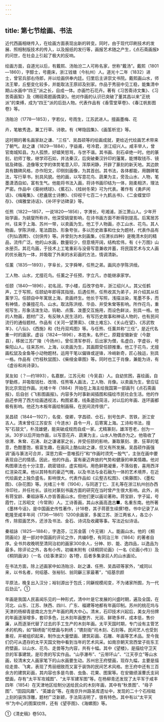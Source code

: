 ```yaml
---
---
---
```

title: 第七节绘画、书法
---



近代西画相继传入，在绘画方面表现出新的转变。同时，由于现代印刷技术的发展、照相制版技术的传入，以及报纸的发行等，画报艺术随之产生，《点石斋画报》的问世，在社会上引起了极大的反响。

绘画方面，自道光以后，有戴熙、汤贻汾二人可称名家，世称“戴汤”。戴熙（1801—1860），字醇士，号鹿床，浙江钱塘（今杭州）人。道光十二年（1832）进士，曾官兵部右侍郎，并以绘画供奉内廷。归里后主讲崇文书院。戴熙画山水，师法王翚，丘壑变化较多，并能取法王原祁及别家。作品于秀丽中见工稳，能集清中期山水画中“四王”派之长，自成一体。亦画竹石花卉。著有《习苦斋诗文集》、《习苦斋画絮》及《赐砚斋题画偶录》。他对作画的认识已突破了董其昌以来“正统派”的束缚，成为“四王”派的后劲人物。代表作品有《香雪堂草卷》、《春江帆影图卷》等。

汤贻汾（1778—1853），字若仪，号雨生，江苏武进人。擅画墨梅、花

卉，笔敏秀逸，兼工行草、诗歌。有《琴隐园集》、《画筌析览》等。

这时期的著名画家赵之谦、“三任”、吴昌硕等的绘画成就，更给近代绘画艺术带来了朝气。赵之谦（1829—1884），字益甫，号冷君，浙江绍兴人。咸丰举人，曾官南城知县。为人孤愤，好嬉笑怒骂，与世不谐。其书画、刻石卓绝一时。他的篆刻，初师丁敬，继学邓石如，并法秦汉，后突破秦汉钤印的藩篱，能博取钱币、镜铭及碑版、造像等文字的体势笔意入印，浑厚闲静，开辟了篆刻的新天地。其边款具有魏碑风格，亦作阳文，印侧刻画像，为其首创。其书法，各体都能，用魏碑笔法，写行草书，别具风貌。他的画，以写意花鸟、蔬果为主，旁及山水、人物，笔墨潇洒自如，富有生气。他能将书法入画，将诗书画印结为一体，刚柔相济，理法严密。作品中《葵树绣球》、《蕉石》、《桂树冬荣》可为代表。著作有《勇庐闲话》、《梅庵集》、《悲盦居士诗賸》、《仰视千七百二十九鹤丛书》、《二金蝶堂印存》、《缉雅堂诗话》、《补环宇访碑录》等。

任熊（1822—1857，一说1820—1856），字渭长，号湘浦，浙江萧山人。少年开始学画，为姚燮所称许。他深受姚燮影响，在诗书画方面不断得到提高。后寓居苏州，往来于上海、苏州一带，以卖画为生。他工于人物画，亦工山水、花鸟。其人物画，学陈洪绶，笔法圆劲、形象夸张，多以历史故事和仕女为题材，代表作品有《列仙酒牌》、《剑侠传》等。并曾刻为木刻画集，《任渭长四种》是晚清木刻的精品，流传广泛。他的山水画，数量较少，但意境开阔，结构宏伟，有《十万图》山水册页。其花鸟画，于技术上工笔重彩与没骨写意兼收并蓄，将民国艺术与文人画的优长融为一体，并吸取了外来的水彩画的方法，情调清新。

任薰（1835—1893），字阜长，又字舜琴，任熊之弟。画风亦学陈洪绶。

工人物、山水，尤擅花鸟。任薰之子任预，字立凡，亦能继承家学。

任颐（1840—1896），初名润，字小楼，后改字伯年，浙江绍兴人。其父任鹤声，工于写照，任颐幼年即得其指授。后遇任熊，任熊收其为弟子，并介绍其从任薰学习。任颐自中年寓居上海，卖画终生。他长于写照，浅描淡染，笔墨不多，而有神情，亦兼擅花鸟、山水。取法陈洪绶、华嵒、并受朱耷等影响。所作花鸟，重视写生，形象活泼生动，钩勒、点簇、泼墨交互施用，而设色鲜淡，别具一格。他的人物画，题材广泛，有反映人民生活的，有写历史故事和神话人物的，也有民间流行的通俗题材。作品有《关河一望萧索》、《故土难忘》、《关山在望》、《苏武牧羊》、《八仙》、《西施》和《牡丹双鸡图》等。与任熊、任薰并称“三任”，是近代名重一时的画家。虚谷（1824—1896），本姓朱，名怀仁，原籍安徽新安（今歙县），移居江苏广陵（今扬州）。曾任清军参将，后出家为僧，名虚白，字虚谷，号柴阳山人。往来苏州、上海，以卖画为生，其画颇受任颐推重。他工于花鸟，尤擅画松鼠及金鱼等小动物题材。运用干笔以偏锋或逆锋，冷峭新奇，匠心独运，别具一格。作品有《竹枝秋鼠图》、《柴绶金章图》等。同时也工于肖像，兼能为诗，有《虚谷和尚诗录》。

吴友如（？—约1893），名嘉猷，江苏元和（今吴县）人。自幼贫困，喜绘画，自学勤练，并吸取钱杜、改琦、任熊等人画法，工人物、肖像。以卖画为生，曾应征到北京宫廷作画。光绪十年（1884）开始在上海主绘我国第一部画刊《点石斋画报》，后自创《飞影图画报》。内容多为时事新闻插图和描绘市民社会生活。他的作品还参用了西方绘画透视法，构图紧凑，线条遒劲简洁，对以后的年画、连环画都极有影响。他还为木板年画绘制画稿，在民间流传很广。

吴昌硕（1844—1927），名俊、俊卿，字昌硕、仓石，别号缶庐、苦铁，浙江安吉人。清末曾任江苏安东（今涟水）县令一月，后寄寓上海。工诗和书法，擅写“石鼓文”，朴茂雄健，能突破成规而自成一家。尤精篆刻，雄浑苍老，创为一派。30岁以后开始作画，以写意花卉、蔬果为主，山水人物偶亦为之。他吸收了徐渭、朱耷、石涛、赵之谦诸家之长，并受任颐的影响，兼取篆刻、隶、狂草的笔意，色酣墨饱，极富生趣，在画风上酷似赵之谦，但又有所发展。吴昌硕作画强调“画与篆法可合并，深思力索一意唯孤行”和“作画时须凭一股气”，主张在画中要表现自己的情感。因此，他的作品，富有豪迈奔放的气势和健康的审美情趣。他对构图章法也十分注意，疏密错综，虚实相间。用色鲜艳凝重，不落俗套，喜用西洋红渲染花果。他以其特有的豪迈气魄，以及书法与金石融为一体的艺术境界，在近代绘画史上独负盛名，影响很大。代表作品如《云壑古松图》、《紫藤图》、《墨松图》、《杂花图》等。光绪三十年（1904），与同道丁仁、王礼等在浙江杭州创办西泠印社，并任社长。该社对篆刻书画方面的研究在当时曾产生很大影响。此外，尚有蒋宝龄、秦祖詠等人亦皆善画山水。但他们更以画论著称。蒋宝龄，字子延，号霞竹，江苏昭文（今常熟）人。工诗善画，其山水画高逸古■，名重东南。他所著《墨林今话》，是中国画史传性著作，计18卷，其子蒋茞生续撰1卷。书中记录了从乾隆至咸丰年间（1736—1861）1200余画家，多属江苏、浙江两省人，各立小传，除叙画艺外，还涉及书法、金石、诗词及收藏等事。写法近似诗话。

秦祖詠（1825—1884），字逸芬，江苏金匮（今无锡）人。能画山水。他的《桐阴画论》是一部对中国画的评论之作，共编6卷，有同治三年（1864）的著者自序。全书共收晚明至清同治初的画家300余人，分神、妙、能、逸四品，以逸品为最多。除评论之外，各有小传。初编末附有《续桐阴论画》（一名《论画小传》）及《桐阴画诀》（一名《绘事津梁》）各1卷，后者多集录前人的山水画论。

在书法方面，除上述画家中如汤贻汾、赵之谦、任熊、吴昌硕等家外，“咸同以来，以书名者，何绍基、张裕钊、翁同龢三家最著”，“绍基宗颜

平原法，晚复出入汉分；裕钊源出于包氏；同龢规模闳变，不为诸家所囿，为一代后劲云”。①

年画是我国人民喜闻乐见的一种形式，清中叶是它发展的兴盛时期，遍及全国，在河北、山东、江苏、陕西、四川、广东、福建等地都有年画印制。苏州的桃花坞与天津的杨柳青是南北方生产年画的两大中心。清末，石印技术兴起后，美女月份牌的年画逐渐增多，套印多色，比木刻年画整齐、光润、鲜艳多样，成本低，售价廉，从而逐渐代替了过去的手工生产的木刻年画。太平天国时期，专门设有主管艺术的机构，如“锦绣衙”司壁画与刺绣；“镌刻衙”司木刻、石刻等。民间艺人也受到重视，并被组织起来，制作出大量壁画、建筑彩画、石雕、年画等艺术品。至今我们仍可从遗存的太平天国文物中看到当年的艺术风采。如南京朝天宫西堂子街东王府壁画，以山水、花鸟、走兽等为内容，共有十幅。其中《望楼》，是描绘守卫天京的军事建筑，是珍贵的写实作品。“山亭瀑布”、“云带环山”、“江天亭立”等山水画，较清末文人画家笔下的山水画要生动。苏州忠王府壁画，现存九幅，主要是描绘走兽、飞禽，表现了秀丽细致而又富于装饰的民间艺术风格。忠王府中还有三百余方的建筑彩画，其内容也多是鸟兽、虫鱼、花果、图案等。在安徽绩溪曹氏支祠壁画，存有“太平军攻城图”、“太平军建军图”等。在杨柳青还发现了太平军于咸丰四年（1854）在天津地区绘制分送给民众的木刻年画，其中有“秋景图”、“母子图”、“田园风趣”、“英雄会”等。在南京升州路圣库遗址中，发现的二十个石柱础上刻的装饰浮雕，题材广泛新颖，手法简洁明了，很有特色。其中有以“太平天书”为中心的图案纹样，还有《望亭图》、《海螺图》等。

①《清史稿》卷503。